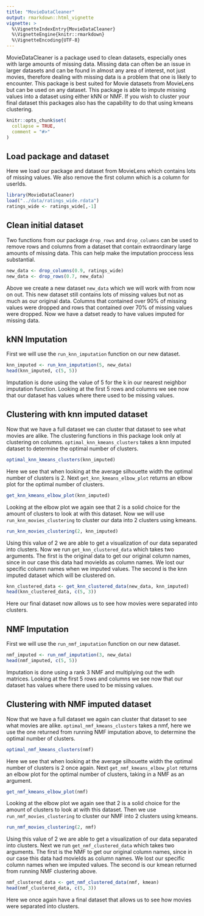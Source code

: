 ```yaml
---
title: "MovieDataCleaner"
output: rmarkdown::html_vignette
vignette: >
  %\VignetteIndexEntry{MovieDataCleaner}
  %\VignetteEngine{knitr::rmarkdown}
  %\VignetteEncoding{UTF-8}
---
```


MovieDataCleaner is a package used to clean datasets, especially ones with large amounts of missing data. Missing data can often be an issue in larger datasets and can be found in almost any area of interest, not just movies, therefore dealing with missing data is a problem that one is likely to encounter. This package is best suited for Movie datasets from MovieLens but can be used on any dataset. This package is able to impute missing values into a dataset using either kNN or NMF. If you wish to cluster your final dataset this packages also has the capability to do that using kmeans clustering.

```r
knitr::opts_chunk$set(
  collapse = TRUE,
  comment = "#>"
)
```

## Load package and dataset

Here we load our package and dataset from MovieLens which contains lots of missing values. We also remove the first column which is a column for userIds.

```r
library(MovieDataCleaner)
load("../data/ratings_wide.rdata")
ratings_wide <- ratings_wide[,-1]
```

## Clean initial dataset

Two functions from our package `drop_rows` and `drop_columns` can be used to remove rows and columns from a dataset that contain extraordinary large amounts of missing data. This can help make the imputation proccess less substantial.

```r
new_data <- drop_columns(0.9, ratings_wide)
new_data <- drop_rows(0.7, new_data)
```

Above we create a new dataset `new_data` which we will work with from now on out. This new dataset still contains lots of missing values but not as much as our original data. Columns that contained over 90% of missing values were dropped and rows that contained over 70% of missing values were dropped. Now we have a datset ready to have values imputed for missing data.

## kNN Imputation

First we will use the `run_knn_imputation` function on our new dataset.

```r
knn_imputed <- run_knn_imputation(5, new_data)
head(knn_imputed, c(5, 5))
```

Imputation is done using the value of 5 for the k in our nearest neighbor imputation function. Looking at the first 5 rows and columns we see now that our dataset has values where there used to be missing values.

## Clustering with knn imputed dataset

Now that we have a full dataset we can cluster that dataset to see what movies are alike. The clustering functions in this package look only at clustering on columns. `optimal_knn_kmeans_clusters` takes a knn imputed dataset to determine the optimal number of clusters.

```r
optimal_knn_kmeans_clusters(knn_imputed)
```

Here we see that when looking at the average silhouette width the optimal number of clusters is 2. Next `get_knn_kmeans_elbow_plot` returns an elbow plot for the optimal number of clusters.

```r
get_knn_kmeans_elbow_plot(knn_imputed)
```

Looking at the elbow plot we again see that 2 is a solid choice for the amount of clusters to look at with this dataset. Now we will use `run_knn_movies_clustering` to cluster our data into 2 clusters using kmeans.

```r
run_knn_movies_clustering(2, knn_imputed)
```

Using this value of 2 we are able to get a visualization of our data separated into clusters. Now we run `get_knn_clustered_data` which takes two arguments. The first is the original data to get our original column names, since in our case this data had movieIds as column names. We lost our specific column names when we imputed values. The second is the knn imputed dataset which will be clustered on.

```r
knn_clustered_data <- get_knn_clustered_data(new_data, knn_imputed)
head(knn_clustered_data, c(5, 3))
```

Here our final dataset now allows us to see how movies were separated into clusters.

## NMF Imputation

First we will use the `run_nmf_imputation` function on our new dataset.

```r
nmf_imputed <- run_nmf_imputation(3, new_data)
head(nmf_imputed, c(5, 5))
```

Imputation is done using a rank 3 NMF and multiplying out the wdh matrices. Looking at the first 5 rows and columns we see now that our dataset has values where there used to be missing values.

## Clustering with NMF imputed dataset

Now that we have a full dataset we again can cluster that dataset to see what movies are alike. `optimal_nmf_kmeans_clusters` takes a nmf, here we use the one returned from running NMF imputation above, to determine the optimal number of clusters.

```r
optimal_nmf_kmeans_clusters(nmf)
```

Here we see that when looking at the average silhouette width the optimal number of clusters is 2 once again. Next `get_nmf_kmeans_elbow_plot` returns an elbow plot for the optimal number of clusters, taking in a NMF as an argument.

```r
get_nmf_kmeans_elbow_plot(nmf)
```

Looking at the elbow plot we again see that 2 is a solid choice for the amount of clusters to look at with this dataset.
Then we use `run_nmf_movies_clustering` to cluster our NMF into 2 clusters using kmeans.

```r
run_nmf_movies_clustering(2, nmf)
```

Using this value of 2 we are able to get a visualization of our data separated into clusters. Next we run `get_nmf_clustered_data` which takes two arguments. The first is the NMF to get our original column names, since in our case this data had movieIds as column names. We lost our specific column names when we imputed values. The second is our kmean returned from running NMF clustering above.

```r
nmf_clustered_data <- get_nmf_clustered_data(nmf, kmean)
head(nmf_clustered_data, c(5, 3))
```

Here we once again have a final dataset that allows us to see how movies were separated into clusters.
